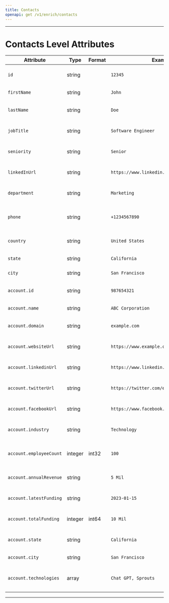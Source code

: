 ```yaml
---
title: Contacts
openapi: get /v1/enrich/contacts
---
```

---
# Contacts Level Attributes
| Attribute                   | Type    | Format | Example              | Description                                       |
|-----------------------------|---------|--------|----------------------|---------------------------------------------------|
| `id`                        | string  |        | `12345`              | Unique identifier associated with a record.        |
| `firstName`                 | string  |        | `John`               | First name of an individual.                       |
| `lastName`                  | string  |        | `Doe`                | Last name or surname of an individual.             |
| `jobTitle`                  | string  |        | `Software Engineer`  | Job or professional title/position.                |
| `seniority`                 | string  |        | `Senior`             | Level of seniority or rank within an organization. |
| `linkedInUrl`               | string  |        | `https://www.linkedin.com/in/johndoe` | URL pointing to an individual's LinkedIn profile.  |
| `department`                | string  |        | `Marketing`          | Department or division within an organization.     |
| `phone`                     | string  |        | `+1234567890`        | Phone number associated with an individual/contact.|
| `country`                   | string  |        | `United States`      | Country of residence or origin.                    |
| `state`                     | string  |        | `California`         | State or region within a country.                  |
| `city`                      | string  |        | `San Francisco`      | City where an individual resides.                  |
| `account.id`                | string  |        | `987654321`          | Unique identifier associated with the account.     |
| `account.name`              | string  |        | `ABC Corporation`    | Name of the account.                               |
| `account.domain`            | string  |        | `example.com`        | Domain associated with the account.                |
| `account.websiteUrl`        | string  |        | `https://www.example.com` | URL of the account's website.              |
| `account.linkedinUrl`       | string  |        | `https://www.linkedin.com/company/example` | URL pointing to the account's LinkedIn page.       |
| `account.twitterUrl`        | string  |        | `https://twitter.com/example` | URL pointing to the account's Twitter profile.     |
| `account.facebookUrl`       | string  |        | `https://www.facebook.com/example` | URL pointing to the account's Facebook page.  |
| `account.industry`          | string  |        | `Technology`         | Industry or sector associated with the account.    |
| `account.employeeCount`     | integer | int32  | `100`                | Number of employees working for the account.       |
| `account.annualRevenue`     | string  |        | `5 Mil`              | Annual revenue associated with the account.        |
| `account.latestFunding`     | string  |        | `2023-01-15`         | Information about the latest funding of the account|
| `account.totalFunding`      | integer | int64  | `10 Mil`             | Total funding received by the account.             |
| `account.state`             | string  |        | `California`         | State or region associated with the account.       |
| `account.city`              | string  |        | `San Francisco`      | City associated with the account.                  |
| `account.technologies`      | array   |        | `Chat GPT, Sprouts`  | Array of technologies associated with the account. |

---